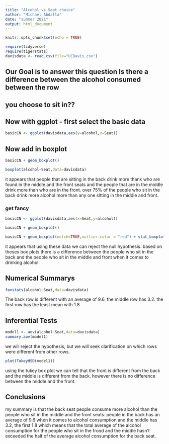 ```yaml
---
title: "Alcohol vs Seat choice"
author: "Michael Abdalla"
date: "summer 2021"
output: html_document
---
```


```r
knitr::opts_chunk$set(echo = TRUE)
```

```r
require(tidyverse)
require(tigerstats)
davisdata <- read.csv(file="UCDavis.csv")
```
## Our Goal is to answer this question Is there a difference between the alcohol consumed between the row
## you choose to sit in??

## Now with ggplot - first select the basic data

```r
basicCN <- ggplot(davisdata,aes(y=alcohol,x=Seat))
```
## Now add in boxplot

```r
basicCN + geom_boxplot()
```
  
```r
boxplot(alcohol~Seat,data=davisdata)
```

it appears that people that are sitting in the back drink more thank who are found in the middle and the front seats and the people that are in the middle drink more than who are in the front. over 75% of the people who sit in the back drink more alcohol more than any one sitting in the middle and front.  

### get fancy  
```r
basicCN <- ggplot(davisdata,aes(x=Seat,y=alcohol))

basicCN + geom_boxplot()
```
```r
basicCN + geom_boxplot(notch=TRUE,outlier.color = "red") + stat_boxplot(geom ='errorbar') + labs(title="Fancy notch boxplot \n with 2 lines")
```

it appears that using these data we can reject the null hypothesis. based on theses box plots there is a difference between the people who sit in the back and the people who sit in the middle and front when it comes to drinking alcohol. 


## Numerical Summarys 

```r
favstats(alcohol~Seat,data=davisdata)
```

The back row is different with an average of 9.6. the middle row has 3.2. the first row has the least mean with 1.8

## Inferential Tests

```r
model1 <- aov(alcohol~Seat,data=davisdata)
summary.aov(model1)
```

we will reject the hypothesis, but we will seek clarification on which rows were different from other rows.

```r
plot(TukeyHSD(model1))
```

using the tukey box plot we can tell that the front is different from the back and the middle is different from the back. however there is no difference between the middle and the front.

## Conclusions

my summary is that the back seat people consume more alcohol than the people who sit in the middle and the front seats. people in the back has an average of 9.6 when it comes to alcohol consumption and the middle has 3.2, the first 1.8 which means that the total average of the alcohol consumption for the people who sit in the frond and the middle hasn't exceeded the half of the average alcohol consumption for the back seat.  
